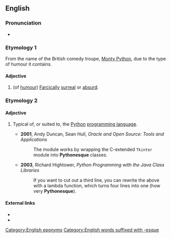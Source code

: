 ==English==

===Pronunciation===
*{{audio|en-uk-Pythonesque.ogg|Audio (UK)|lang=en}}

===Etymology 1===
From the name of the British comedy troupe, [[Monty Python]], due to the type of humour it contains.

====Adjective====
{{en-adj}}

# (of [[humour]]) [[farcical|Farcically]] [[surreal]] or [[absurd]].

===Etymology 2===

====Adjective====
{{en-adj}}

# {{context|computing|informal|lang=en}} Typical of, or suited to, the [[Python]] [[programming language]].
#* '''2001''', Andy Duncan, Sean Hull, ''Oracle and Open Source: Tools and Applications''
#*: The module works by wrapping the C-extended <code>Tkinter</code> module into '''Pythonesque''' classes.
#* '''2003''', Richard Hightower, ''Python Programming with the Java Class Libraries''
#*: If you want to cut out a third line, you can rewrite the above with a lambda function, which turns four lines into one (how very '''Pythonesque''').

====External links====
* {{projectlink|wikipedia|Monty Python}}
* {{projectlink|wikipedia|Monty Python's Flying Circus}}
[[Category:English eponyms]]
[[Category:English words suffixed with -esque]]